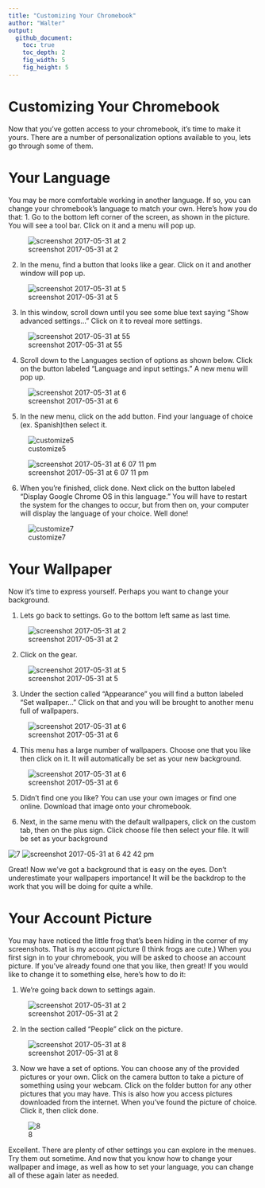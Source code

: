 ```yaml
---
title: "Customizing Your Chromebook"
author: "Walter"
output:
  github_document:
    toc: true
    toc_depth: 2
    fig_width: 5
    fig_height: 5
---
```


# Customizing Your Chromebook

  Now that you've gotten access to your chromebook, it's time to make it yours.  There are a number of personalization options available to you, lets go through some of them.
  
# Your Language

  You may be more comfortable working in another language.  If so, you can change your chromebook's language to match your own.  Here's how you do that:
  1. Go to the bottom left corner of the screen, as shown in the picture.  You will see a tool bar.  Click on it and a menu will pop up.
  
![screenshot 2017-05-31 at 2](https://cloud.githubusercontent.com/assets/28197711/26648773/93a80330-4611-11e7-8de6-b740610c052c.png)

  2. In the menu, find a button that looks like a gear.  Click on it and another window will pop up.

![screenshot 2017-05-31 at 5](https://cloud.githubusercontent.com/assets/28197711/26655770/381a5130-462a-11e7-93d5-de069852d819.png)

  3. In this window, scroll down until you see some blue text saying "Show advanced settings..."  Click on it to reveal more settings.
  
![screenshot 2017-05-31 at 55](https://cloud.githubusercontent.com/assets/28197711/26655923/dd080fb6-462a-11e7-99dd-bc24b661263e.png)

  4. Scroll down to the Languages section of options as shown below.  Click on the button labeled "Language and input settings."  A new menu will pop up.
  
![screenshot 2017-05-31 at 6](https://cloud.githubusercontent.com/assets/28197711/26656074/9c0fb184-462b-11e7-9d64-25e378473fc6.png)

  5. In the new menu, click on the add button.  Find your language of choice (ex. Spanish)then select it.
  
![customize5](https://cloud.githubusercontent.com/assets/28197711/26656313/88c06fa0-462c-11e7-898e-dfdc40746110.png)

![screenshot 2017-05-31 at 6 07 11 pm](https://cloud.githubusercontent.com/assets/28197711/26656350/a91afdb0-462c-11e7-9f3c-41b141113242.png)

  6. When you're finished, click done.  Next click on the button labeled "Display Google Chrome OS in this language."  You will have to restart the system for the changes to occur, but from then on, your computer will display the language of your choice.  Well done!
  
![customize7](https://cloud.githubusercontent.com/assets/28197711/26656360/b5544000-462c-11e7-847e-76e3d35cf7e2.png)

# Your Wallpaper

Now it's time to express yourself.  Perhaps you want to change your background.

  1. Lets go back to settings.  Go to the bottom left same as last time.

![screenshot 2017-05-31 at 2](https://cloud.githubusercontent.com/assets/28197711/26648773/93a80330-4611-11e7-8de6-b740610c052c.png)

  2. Click on the gear.
  
![screenshot 2017-05-31 at 5](https://cloud.githubusercontent.com/assets/28197711/26655770/381a5130-462a-11e7-93d5-de069852d819.png)

  3. Under the section called "Appearance" you will find a button labeled "Set wallpaper..."  Click on that and you will be brought to another menu full of wallpapers.
  
![screenshot 2017-05-31 at 6](https://cloud.githubusercontent.com/assets/28197711/26656673/061e2b62-462e-11e7-8e4c-ad52003508e5.png)

  4. This menu has a large number of wallpapers.  Choose one that you like then click on it.  It will automatically be set as your new background.
  
![screenshot 2017-05-31 at 6](https://cloud.githubusercontent.com/assets/28197711/26656673/061e2b62-462e-11e7-8e4c-ad52003508e5.png)

  5. Didn't find one you like?  You can use your own images or find one online.  Download that image onto your chromebook.
  
  6. Next, in the same menu with the default wallpapers, click on the custom tab, then on the plus sign.  Click choose file then select your file.  It will be set as your background
  
![7](https://cloud.githubusercontent.com/assets/28197711/26657757/e07ef6b0-4633-11e7-9ce9-a2b1cf86a469.png)
![screenshot 2017-05-31 at 6 42 42 pm](https://cloud.githubusercontent.com/assets/28197711/26657705/84b2fffc-4633-11e7-80e7-70d3d20f521f.png)

Great!  Now we've got a background that is easy on the eyes.  Don't underestimate your wallpapers importance!  It will be the backdrop to the work that you will be doing for quite a while.

# Your Account Picture

You may have noticed the little frog that's been hiding in the corner of my screenshots.  That is my account picture (I think frogs are cute.)  When you first sign in to your chromebook, you will be asked to choose an account picture.  If you've already found one that you like, then great!  If you would like to change it to something else, here's how to do it:

  1. We're going back down to settings again.
  
![screenshot 2017-05-31 at 2](https://cloud.githubusercontent.com/assets/28197711/26648773/93a80330-4611-11e7-8de6-b740610c052c.png)

  2. In the section called "People" click on the picture.
  
![screenshot 2017-05-31 at 8](https://cloud.githubusercontent.com/assets/28197711/26659715/ba6e9964-4640-11e7-910b-28cb289bcdbd.png)

  3. Now we have a set of options.  You can choose any of the provided pictures or your own.  Click on the camera button to take a picture of something using your webcam.  Click on the folder button for any other pictures that you may have.  This is also how you access pictures downloaded from the internet.  When you've found the picture of choice.  Click it, then click done.
  
![8](https://cloud.githubusercontent.com/assets/28197711/26659566/a205d58c-463f-11e7-9ad7-1212c18a3d84.png)

Excellent.  There are plenty of other settings you can explore in the menues.  Try them out sometime.  And now that you know how to change your wallpaper and image, as well as how to set your language, you can change all of these again later as needed.
